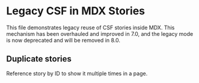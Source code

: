 
<Meta component={globalThis.Components.Button} />

# Legacy CSF in MDX Stories

This file demonstrates legacy reuse of CSF stories inside MDX. This mechanism has been
overhauled and improved in 7.0, and the legacy mode is now deprecated and will be
removed in 8.0.

<Canvas>
  <Story story={Csf.Primary} />
</Canvas>

<ArgsTable story="^" />

<Canvas>
  <Story story={Csf.Secondary} />
</Canvas>

## Duplicate stories

Reference story by ID to show it multiple times in a page.

<Canvas>
  <Story id="addons-docs-stories-mdx-csf-in-mdx--primary" />
</Canvas>
